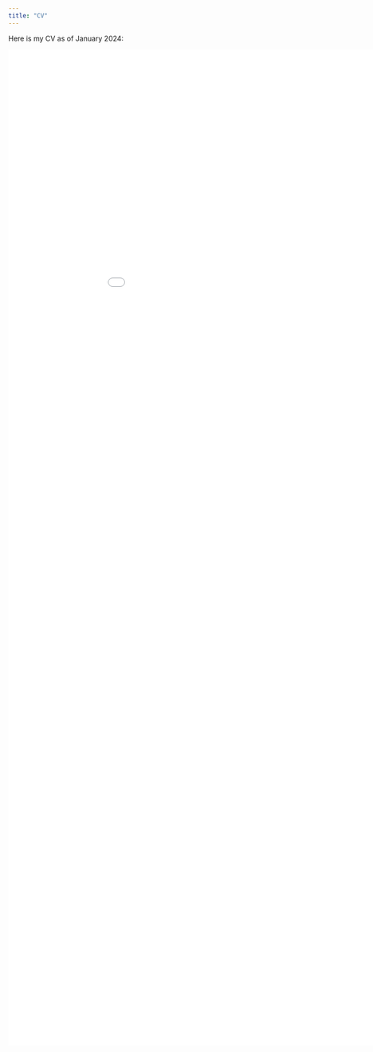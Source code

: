 ```yaml
---
title: "CV"
---
```


Here is my CV as of January 2024:

![](Benny Rochwerg CV – Jan 2024.pdf){fig-align="center" width="1000" height="2000"}
